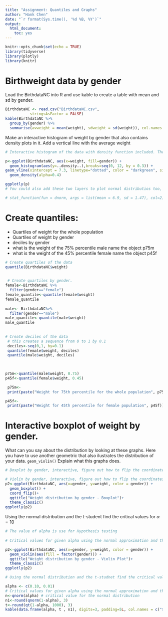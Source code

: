 ```yaml
---
title: "Assignment: Quantiles and Graphs"
author: "Hank Chen"
date: "`r format(Sys.time(), '%d %B, %Y')`"
output: 
  html_document: 
    toc: yes
---
```


```r
knitr::opts_chunk$set(echo = TRUE)
library(tidyverse)
library(plotly)
library(knitr)
```

# Birthweight data by gender 

Load the BirthdataNC into R and use kable to create a table with mean and sd by gender. 

```r
BirthdataNC <- read.csv("BirthdataNC.csv",
           stringsAsFactor = FALSE)
kable(BirthdataNC %>%
  group_by(gender) %>%
  summarise(avweight = mean(weight), sdweight = sd(weight)), col.names = c("Gender", "Average Weight","Sd Weight"), digits=3)
```

Make an interactive histogram of weight by gender that also contains density plots in it. Add a vertical line with the average weight 

```r
# Interactive histogram of the data with density function included. The range goes from 0 to 12 by 0.3

p<-ggplot(BirthdataNC, aes(x=weight, fill=gender)) +
  geom_histogram(aes(y=..density..),breaks=seq(0, 12, by = 0.3)) +
geom_vline(xintercept = 7.3, linetype="dotted", color = "darkgreen", size=1.7)+
  geom_density(alpha=0.4)

ggplotly(p)
# You could also add these two layers to plot normal distributios too, similar to what we did in class for the sampling dist. No need to that here, but this is how you do it. 

# stat_function(fun = dnorm, args = list(mean = 6.9, sd = 1.47), col=2)+ stat_function(fun = dnorm, args = list(mean = 7.3, sd = 1.51), col=4)+ labs(title="Histogram for sample means")+ theme_classic()

```


# Create quantiles:

* Quartiles of weight for the whole population
* Quartiles of weight by gender
* deciles by gender
* what is the weight of the 75% percentile male name the object p75m
* what is the weight of the 45% percentile female name the object p45f


```r

# Create quartiles of the data
quantile(BirthdataNC$weight)

 
 # Create quartiles by gender. 
female<-BirthdataNC %>%
  filter(gender=="female")
female_quantile<-quantile(female$weight)
female_quantile
  
male<- BirthdataNC%>%
  filter(gender=="male")
male_quantile<-quantile(male$weight)
male_quantile
 
 
# Create deciles of the data
 # this creates a sequence from 0 to 1 by 0.1
 deciles<-seq(0,1, by=0.1)
 quantile(female$weight, deciles)
 quantile(male$weight, deciles)
  
  

p75m<-quantile(male$weight, 0.75)
p45f<-quantile(female$weight, 0.45)

 p75m<-
 print(paste("Weight for 75th percentile for the whole population", p75m))

p45f<-
 print(paste("Weight for 45th percentile for female population", p45f))

```

# Interactive boxplot of weight by gender. 

What can you say about the distribution by looking at these graphs. Here you have to use another geometric that also ilustrates the distribution of your data. `geom_violin()`
Explain what this graphs does. 


```r

# Boxplot by gender, interactive, figure out how to flip the coordinates

# Violin by gender, interactive, figure out how to flip the coordinates. 
p2<-ggplot(BirthdataNC, aes(x=gender, y=weight, color = gender)) +
  geom_boxplot() +
  coord_flip()+
  ggtitle("Weight distribution by gender - Boxplot")+
  theme_classic()
ggplotly(p2)
```

Using the normal distribution and the t-student find  the critical values for $\alpha=10% and 1%$

```r

# The value of alpha is use for Hypothesis testing
 
# Critical values for given alpha using the normal approximation and the t-student with 1000 d.f:

p2<-ggplot(BirthdataNC, aes(x=gender, y=weight, color = gender)) +
  geom_violin(aes(fill = factor(gender))) +
  ggtitle("Weight distribution by gender - Violin Plot")+
  theme_classic()
ggplotly(p2)

```

```r
# Using the normal distribution and the t-studnet find the critical values for α=10

alpha <- c(0.10, 0.01) 
# Critical values for given alpha using the normal approximation and the t-student with 1000 d.f:
n<-qnorm(alpha) # critical value for the normal distribution
n1<-round(qnorm(1-alpha), 3)
t<-round(qt(1-alpha, 1000), 3)
kable(data.frame(alpha, t , n1), digits=3, padding=5L, col.names = c("$\\alpha$", "T-student","Normal-right"))
```

